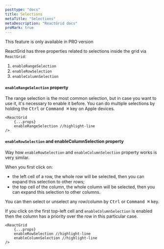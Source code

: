 ```yaml
---
posttype: "docs"
title: Selections
metaTitle: "Selections"
metaDescription: "ReactGrid docs"
proMark: true
---
```


<Alert color="primary">
	<i class="fas fa-exclamation-circle pr-3"></i>
	This feature is only available in PRO version
</Alert>

ReactGrid has three properties related to selections inside the grid via `ReactGrid`:

1. `enableRangeSelection`
2. `enableRowSelection`
3. `enableColumnSelection`

#### ```enableRangeSelection``` property

The range selection is the most common selection, but in case you want to use it, it's necessary to enable it before.
You can do multiple selections by holding the <kbd>Ctrl</kbd> or <kbd>Command ⌘</kbd> key on Apple devices.

```tsx
<ReactGrid
    {...props}
    enableRangeSelection //highlight-line
/>
```

#### ```enableRowSelection``` and enableColumnSelection property

Way how ```enableRowSelection``` and ```enableColumnSelection``` property works is very similar.

When you first click on:
- the left cell of a row, the whole row will be selected, then you can expand this selection to other rows;
- the top cell of the column, the whole column will be selected, then you can expand this selection to other columns.

You can then select or unselect any row/column by <kbd>Ctrl</kbd> or <kbd>Command ⌘</kbd> key.

If you click on the first top-left cell and ```enableColumnSelection``` is enabled then the column has a priority 
over the row in this particular case.

```tsx
<ReactGrid
    {...props}
    enableRowSelection //highlight-line
    enableColumnSelection //highlight-line
/>
```